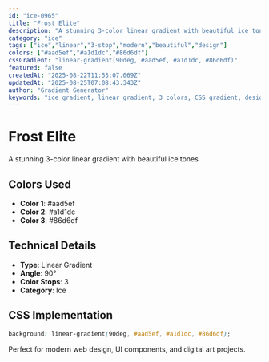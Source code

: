 ```yaml
---
id: "ice-0965"
title: "Frost Elite"
description: "A stunning 3-color linear gradient with beautiful ice tones"
category: "ice"
tags: ["ice","linear","3-stop","modern","beautiful","design"]
colors: ["#aad5ef","#a1d1dc","#86d6df"]
cssGradient: "linear-gradient(90deg, #aad5ef, #a1d1dc, #86d6df)"
featured: false
createdAt: "2025-08-22T11:53:07.069Z"
updatedAt: "2025-08-25T07:08:43.343Z"
author: "Gradient Generator"
keywords: "ice gradient, linear gradient, 3 colors, CSS gradient, design, #aad5ef, #a1d1dc, #86d6df"
---
```


# Frost Elite

A stunning 3-color linear gradient with beautiful ice tones

## Colors Used
- **Color 1**: #aad5ef
- **Color 2**: #a1d1dc
- **Color 3**: #86d6df

## Technical Details
- **Type**: Linear Gradient
- **Angle**: 90°
- **Color Stops**: 3
- **Category**: Ice

## CSS Implementation
```css
background: linear-gradient(90deg, #aad5ef, #a1d1dc, #86d6df);
```

Perfect for modern web design, UI components, and digital art projects.
